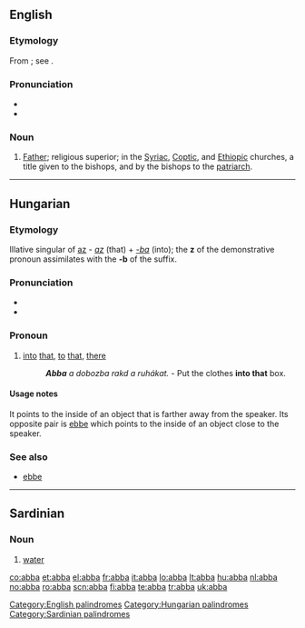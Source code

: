 {{also|ABBA}}
==English==

===Etymology===
From {{etyl|syr|en}} {{term|sc=Syrc|ܐܒܐ|tr=abbā||father}} {{rfscript|Syriac}}; see {{term|abbot}}.

===Pronunciation===
* {{IPA|æbə}}
* {{rhymes|æbə}}

===Noun===
{{en-noun}}

# {{Christianity}} [[Father]]; religious superior; in the [[Syriac]], [[Coptic]], and [[Ethiopic]] churches, a title given to the bishops, and by the bishops to the [[patriarch]].

[[Category:English palindromes]]

----

==Hungarian==

===Etymology===
Illative singular of [[az]] - ''[[az]]'' (that) + ''[[-ba]]'' (into); the '''z''' of the demonstrative pronoun assimilates with the '''-b''' of the suffix.

===Pronunciation===
* {{IPA|/ˈɒbːɒ/|lang=hu}}
* {{hyphenation|ab|ba}}

===Pronoun===
{{hu-pronoun|demonstrative}}

# [[into]] [[that]], [[to]] [[that]], [[there]]
#: '''''Abba''' a dobozba rakd a ruhákat.'' - Put the clothes '''into that''' box.

====Usage notes====
It points to the inside of an object that is farther away from the speaker. Its opposite pair is [[ebbe]] which points to the inside of an object close to the speaker.

===See also===
* [[ebbe]]

[[Category:Hungarian palindromes]]

----

==Sardinian==

===Noun===
{{infl|sc|noun}}

# [[water]]

[[Category:Sardinian palindromes]]

[[co:abba]]
[[et:abba]]
[[el:abba]]
[[fr:abba]]
[[it:abba]]
[[lo:abba]]
[[lt:abba]]
[[hu:abba]]
[[nl:abba]]
[[no:abba]]
[[ro:abba]]
[[scn:abba]]
[[fi:abba]]
[[te:abba]]
[[tr:abba]]
[[uk:abba]]